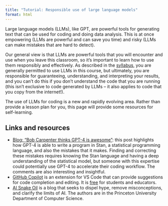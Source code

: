 ```yaml
---
title: "Tutorial: Responsible use of large language models"
format: html
---
```


Large language models (LLMs), like GPT, are powerful tools for generating text that can be used for coding and doing data analysis.
This is at once empowering (LLMs are powerful and can save you time) and risky (LLMs can make mistakes that are hard to detect).

Our general view is that LLMs are powerful tools that you will encounter and use when you leave this classroom, so it's important to learn how to use them responsibly and effectively.
As described in the [syllabus](../syllabus.qmd#sec-llm), you are generally permitted to use LLMs in this course, but ultimately, you are responsible for guaranteeing, understanding, and interpreting your results, and you can't do this if you don't understand the code that you are running (this isn't exclusive to code generated by LLMs -- it also applies to code that you copy from the internet!).

The use of LLMs for coding is a new and rapidly evolving area.
Rather than provide a lesson plan for you, this page will provide some resources for self-learning.

## Links and resources

* [Blog: "Bob Carpenter thinks GPT-4 is awesome"](https://statmodeling.stat.columbia.edu/2023/08/20/bob-carpenter-thinks-gpt-4-is-awesome/){target=_blank}: this post highlights how GPT-4 is able to write a program in Stan, a statistical programming language, and also the mistakes that it makes. Finding and correcting these mistakes requires knowing the Stan language and having a deep understanding of the statistical model, but someone with this expertise could potentially use GPT-4 to accelerate their coding workflow. The comments are also interesting and insightful.
* [GitHub Copilot](https://github.com/features/copilot){target=_blank} is an extension for VS Code that can provide suggestions for code completion and editing. It is [free](https://techcommunity.microsoft.com/t5/educator-developer-blog/step-by-step-setting-up-github-student-and-github-copilot-as-an/ba-p/3736279){target=_blank} for students and educators.
* [AI Snake Oil](https://www.aisnakeoil.com/){target=_blank} is a blog that seeks to dispel hype, remove misconceptions, and clarify the limits of AI. The authors are in the Princeton University Department of Computer Science.
